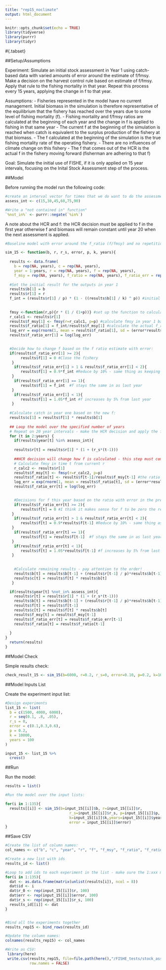 ```yaml
---
title: "rep15_noclimate"
output: html_document
---
```


```r
knitr::opts_chunk$set(echo = TRUE)
library(tidyverse)
library(purrr)
library(tidyr)
```

#{.tabset}

##Setup/Assumptions

Experiment: Simulate an initial stock assessment in Year 1 using catch-based data with varied amounts of error around the estimate of f/fmsy. Make a decision on the harvest control rule based on estimate of f/fmsy. Apply that rule to the fishing mortality in that year. Repeat this process every 15 years, applying the change in f to that year.

Assumptions: 
 - Fisheries represented in the model have no current management. Initial biomass in the simulation is therefore representative of the equilibrium that the fishery has reached over the years due to some level of fishing mortality (f). 
 - Fishing mortality and f/fmsy ratios are calculated at the beginning of each year and the change in f is applied to fishing in that same year
 - The current f at the beginning of the simulation is reached when catch is equivalent to the surplus production of the fishery at that biomass. 
 - The f calculated at the beginning of the simulation is the true fishing mortality rate of the operating fishery. 
 - There are no influences of climate change on this fishery
 - The f that comes out of the HCR is the actual f in the fishery moving forward (fisherman are adhering to that f)
 
Goal: Simulate the initial use of FISHE, if it is only applied on 15 year intervals, focusing on the Inital Stock Assessment step of the process. 
 
 
##Model

Before running the model run the following code:
```r

#create an interval vector for times that we do want to do the assessment:
assess_int <- c(15,30,45,60,75,90)

#Write a "not contained in" function"
`%not_in%` <- purrr::negate(`%in%`)
```

A note about the HCR and f: the HCR decision must be applied to f in the first year otherwise f and biomass will remain constant until year 20 when the next assessment is applied. 
```r

#Baseline model with error around the f_ratio (f/fmsy) and no repetition of the stock assessment process for the duration of the simulation:

sim_15 <- function(b, r, r_s, error, p, k, years){
  
  results <- data.frame(
    b = rep(NA, years), c = rep(NA, years), 
    year = 1:years, r = rep(NA, years), f = rep(NA, years),
    f_msy = rep(NA, years), f_ratio = rep(NA, years), f_ratio_err = rep(NA, years)) #Setup the results dataframe 
  
  #Set the initial result for the outputs in year 1
  results$b[1] = b
  results$r[1] = r
  f_int = (results$r[1] / p) * (1 - ((results$b[1] / k) ^ p)) #initial f assuming catch = surplus
  
  
  fmsy <-function(r,p){r * (1 / (1+p))} #set up the function to calculate Fmsy based on growth (r) and shape parameter (p)
  r_calc1 <- results$r[1]
  results$f_msy[1] <- fmsy(r=r_calc1, p=p) #calculate fmsy in year 1 based on historical parameters
  results$f_ratio[1] = f_int/results$f_msy[1] #calculate the actual f_ratio from initial fishing pressure (this is basically f in time t-1) and fmsy
  log_err = exp(rnorm(1, mean = results$f_ratio[1], sd = (error*results$f_ratio[1]))) #simulate error in the f ratio estimate
  results$f_ratio_err[1] = log(log_err)

  
  #Decide how to change f based on the f ratio estimate with error:
  if(results$f_ratio_err[1] >= 2){
       results$f[1] = 0 #Close the fishery
   } 
    if(results$f_ratio_err[1] > 1 & results$f_ratio_err[1] < 2){
       results$f[1] = 0.9*f_int #Reduce by 10% - same thing as keeping 90% of previous fishing mortality
   }  
    if(results$f_ratio_err[1] == 1){
       results$f[1] = f_int  #f stays the same in as last year
   }
    if(results$f_ratio_err[1] < 1){
       results$f[1] = 1.05*f_int #f increases by 5% from last year
   } 
  
  #Calculate catch in year one based on the new f:
  results$c[1] = results$f[1] * results$b[1] 
  
  ## Loop the model over the specified number of years
  # Repeat on 20 year intervals - make the HCR decision and apply the f to the following year, this f remains constant until next assessment
  for (t in 2:years) {
    if(results$year[t] %in% assess_int){
    
    results$r[t] = results$r[1] * (1 + (r_s*(t-1))) 
    
    ##HCR decision will change how f is calculated - this step must come before calculating c 
    # Calculate fmsy in time t from current r 
    r_calc2 <- results$r[1]
    results$f_msy[t] <- fmsy(r=r_calc2, p=p)
    results$f_ratio[t] <- results$f[t-1]/results$f_msy[t-1] #the ratio of f/fmsy at the beginning of the year is based on last years f and fmsy
    log_err = exp(rnorm(1, mean = results$f_ratio[t], sd = (error*results$f_ratio[t]))) #simulate error in the f ratio estimate
    results$f_ratio_err[t] = log(log_err)

    
    #Decisions for f this year based on the ratio with error in the previous year 
    if(results$f_ratio_err[t] >= 2){
       results$f[t] = 0 #I think it makes sense for f to be zero the rest of the years but I don't know how to write that
   } 
    if(results$f_ratio_err[t] > 1 & results$f_ratio_err[t] < 2){
       results$f[t] = 0.9*results$f[t-1] #Reduce by 10% - same thing as keeping 90% of previous fishing mortality
   }  
    if(results$f_ratio_err[t] == 1){
       results$f[t] = results$f[t-1]  #f stays the same in as last year
   }
    if(results$f_ratio_err[t] < 1){
       results$f[t] = 1.05*results$f[t-1] #f increases by 5% from last year
   } 
    
    
    #Calculate remaining results - pay attention to the order!
    results$b[t] = results$b[t-1] + (results$r[t-1] / p)*results$b[t-1]*(1 - ((results$b[t-1]/k) ^ p))-results$c[t-1]
    results$c[t] = results$f[t] * results$b[t]
   } 

  if(results$year[t] %not_in% assess_int){
    results$r[t] = results$r[1] * (1 + (r_s*(t-1)))
    results$b[t] = results$b[t-1] + (results$r[t-1] / p)*results$b[t-1]*(1 - ((results$b[t-1]/k) ^ p))-results$c[t-1]
    results$f[t] = results$f[t-1]
    results$c[t] = results$f[t] * results$b[t]
    results$f_msy[t] = results$f_msy[t-1]
    results$f_ratio_err[t] = results$f_ratio_err[t-1]
    results$f_ratio[t] = results$f_ratio[t-1]
    
  }
}
  return(results)
}


```

##Model Check

Simple results check:
```r

check_result_15 <- sim_15(b=6000, r=0.2, r_s=0, error=0.10, p=0.2, k=10000, years=100)
```

##Model Inputs List

Create the experiment input list:
```r

#Design experiments
list_15 <- list(
  b = c(1500, 4000, 6000),
  r = seq(0.1, .8, .05),
  r_s = 0,
  error = c(0.1,0.3,0.6),
  p = 0.2,
  k = 10000,
  years = 100
)

input_15 <- list_15 %>%
  cross()


```


##Run

Run the model:
```r

results = list()

#Run the model over the input lists:

for(i in 1:135){
  results[[i]] <- sim_15(b=input_15[[i]]$b, r=input_15[[i]]$r,
                             r_s=input_15[[i]]$r_s, p=input_15[[i]]$p,
                             k=input_15[[i]]$k,years=input_15[[i]]$years, 
                             error = input_15[[i]]$error)
}

```

##Save CSV
```r

#Create the list of column names:
col_names <- c("b", "c", "year", "r", "f", "f_msy", "f_ratio", "f_ratio_err", "id", "r_0", "error", "r_s")

#Create a new list with ids
results_id <- list()

#Loop to add ids to each experiment in the list - make sure the 1:xxx matches the number of lists in the results
for(i in 1:135){
  dat <- as.data.frame(matrix(unlist(results[i]), ncol = 8))
  dat$id <- i
  dat$r_0 <- rep(input_15[[i]]$r, 100)
  dat$err <- rep(input_15[[i]]$error, 100)
  dat$r_s <- rep(input_15[[i]]$r_s, 100)
  results_id[[i]] <- dat
}


#Bind all the experiments together
results_rep15 <- bind_rows(results_id)

#Update the column names:
colnames(results_rep15) <- col_names

#Write as CSV:
 library(here)
 write.csv(results_rep15, file=file.path(here(),"/FISHE_tests/stock_assessment_new/catch_tests/csv_results/rep15_noclim.csv"),
           row.names = FALSE)

```
